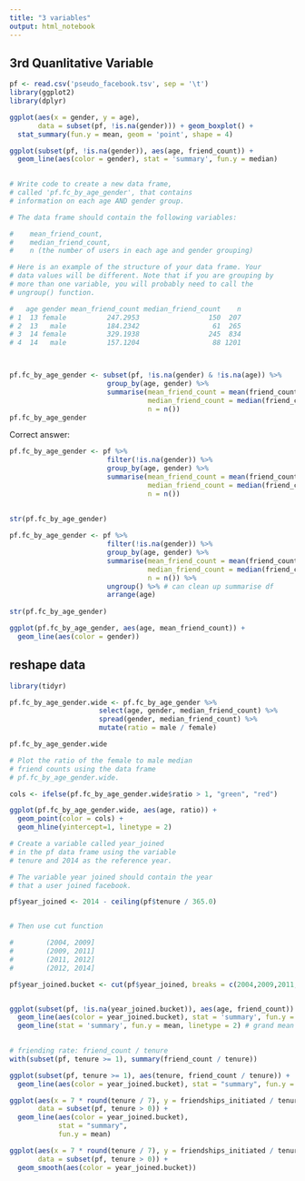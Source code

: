 ```yaml
---
title: "3 variables"
output: html_notebook
---
```

## 3rd Quanlitative Variable

```r
pf <- read.csv('pseudo_facebook.tsv', sep = '\t')
library(ggplot2)
library(dplyr)
```


```r
ggplot(aes(x = gender, y = age), 
       data = subset(pf, !is.na(gender))) + geom_boxplot() +
  stat_summary(fun.y = mean, geom = 'point', shape = 4)
```

```r
ggplot(subset(pf, !is.na(gender)), aes(age, friend_count)) +
  geom_line(aes(color = gender), stat = 'summary', fun.y = median)
  
```

```r
# Write code to create a new data frame,
# called 'pf.fc_by_age_gender', that contains
# information on each age AND gender group.

# The data frame should contain the following variables:

#    mean_friend_count,
#    median_friend_count,
#    n (the number of users in each age and gender grouping)

# Here is an example of the structure of your data frame. Your
# data values will be different. Note that if you are grouping by
# more than one variable, you will probably need to call the
# ungroup() function. 

#   age gender mean_friend_count median_friend_count    n
# 1  13 female          247.2953                 150  207
# 2  13   male          184.2342                  61  265
# 3  14 female          329.1938                 245  834
# 4  14   male          157.1204                  88 1201



pf.fc_by_age_gender <- subset(pf, !is.na(gender) & !is.na(age)) %>% 
                        group_by(age, gender) %>% 
                        summarise(mean_friend_count = mean(friend_count),
                                  median_friend_count = median(friend_count),
                                  n = n())
pf.fc_by_age_gender
```

Correct answer:
```r
pf.fc_by_age_gender <- pf %>% 
                        filter(!is.na(gender)) %>% 
                        group_by(age, gender) %>% 
                        summarise(mean_friend_count = mean(friend_count),
                                  median_friend_count = median(friend_count),
                                  n = n()) 
                        
                        
str(pf.fc_by_age_gender)
```
```r
pf.fc_by_age_gender <- pf %>% 
                        filter(!is.na(gender)) %>% 
                        group_by(age, gender) %>% 
                        summarise(mean_friend_count = mean(friend_count),
                                  median_friend_count = median(friend_count),
                                  n = n()) %>% 
                        ungroup() %>% # can clean up summarise df
                        arrange(age)
                        
str(pf.fc_by_age_gender)
```


```r
ggplot(pf.fc_by_age_gender, aes(age, mean_friend_count)) +
  geom_line(aes(color = gender))
```


## reshape data

```r
library(tidyr)

pf.fc_by_age_gender.wide <- pf.fc_by_age_gender %>% 
                      select(age, gender, median_friend_count) %>% 
                      spread(gender, median_friend_count) %>% 
                      mutate(ratio = male / female)

pf.fc_by_age_gender.wide
```

```r
# Plot the ratio of the female to male median
# friend counts using the data frame
# pf.fc_by_age_gender.wide.

cols <- ifelse(pf.fc_by_age_gender.wide$ratio > 1, "green", "red") 

ggplot(pf.fc_by_age_gender.wide, aes(age, ratio)) +
  geom_point(color = cols) +
  geom_hline(yintercept=1, linetype = 2)
```

```r
# Create a variable called year_joined
# in the pf data frame using the variable
# tenure and 2014 as the reference year.

# The variable year joined should contain the year
# that a user joined facebook.

pf$year_joined <- 2014 - ceiling(pf$tenure / 365.0)


# Then use cut function

#        (2004, 2009]
#        (2009, 2011]
#        (2011, 2012]
#        (2012, 2014]

pf$year_joined.bucket <- cut(pf$year_joined, breaks = c(2004,2009,2011,2012,2014))


ggplot(subset(pf, !is.na(year_joined.bucket)), aes(age, friend_count)) +
  geom_line(aes(color = year_joined.bucket), stat = 'summary', fun.y = mean) +
  geom_line(stat = 'summary', fun.y = mean, linetype = 2) # grand mean line
  

```


```r
# friending rate: friend_count / tenure
with(subset(pf, tenure >= 1), summary(friend_count / tenure))
```

```r
ggplot(subset(pf, tenure >= 1), aes(tenure, friend_count / tenure)) +
  geom_line(aes(color = year_joined.bucket), stat = "summary", fun.y = mean)
```


```r
ggplot(aes(x = 7 * round(tenure / 7), y = friendships_initiated / tenure),
       data = subset(pf, tenure > 0)) +
  geom_line(aes(color = year_joined.bucket),
            stat = "summary",
            fun.y = mean)
```
```r
ggplot(aes(x = 7 * round(tenure / 7), y = friendships_initiated / tenure),
       data = subset(pf, tenure > 0)) +
  geom_smooth(aes(color = year_joined.bucket))
```


